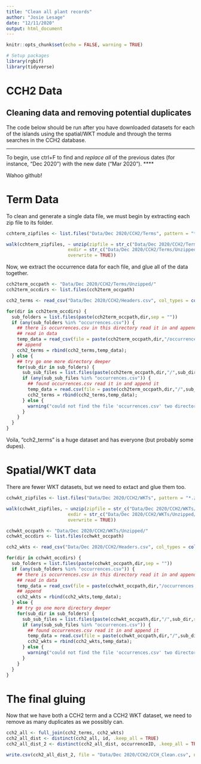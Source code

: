 ```yaml
---
title: "Clean all plant records"
author: "Josie Lesage"
date: "12/11/2020"
output: html_document
---
```


```r
knitr::opts_chunk$set(echo = FALSE, warning = TRUE)

# Setup packages
library(rgbif)
library(tidyverse)
```

# CCH2 Data

## Cleaning data and removing potential duplicates
The code below should be run after you have downloaded datasets for each of the islands using the spatial/WKT module and through the terms searches in the CCH2 database.

****
To begin, use ctrl+F to find and *replace all* of the previous dates (for instance, "Dec 2020") with the new date ("Mar 2020").
****

Wahoo github!

# Term Data
To clean and generate a single data file, we must begin by extracting each zip file to its folder. 
```r
cchterm_zipfiles <- list.files("Data/Dec 2020/CCH2/Terms", pattern = "*.zip")

walk(cchterm_zipfiles, ~ unzip(zipfile = str_c("Data/Dec 2020/CCH2/Terms/", .x),
                       exdir = str_c("Data/Dec 2020/CCH2/Terms/Unzipped/", .x),
                       overwrite = TRUE))
```

Now, we extract the occurrence data for each file, and glue all of the data together.


```r
cch2term_occpath <- "Data/Dec 2020/CCH2/Terms/Unzipped/"
cch2term_occdirs <- list.files(cch2term_occpath)

cch2_terms <- read_csv("Data/Dec 2020/CCH2/Headers.csv", col_types = cols(.default = "c"))

for(dir in cch2term_occdirs) {
  sub_folders = list.files(paste(cch2term_occpath,dir,sep = ""))
  if (any(sub_folders %in% "occurrences.csv")) {
    ## there is occurrences.csv in this directory read it in and append to a data.frame.
    ## read in data 
    temp_data = read_csv(file = paste(cch2term_occpath,dir,"/occurrences.csv",sep = ""), col_types = cols(.default = "c"))
    ## append
    cch2_terms = rbind(cch2_terms,temp_data);
  } else {
    ## try go one more directory deeper
    for(sub_dir in sub_folders) {
      sub_sub_files = list.files(paste(cch2term_occpath,dir,"/",sub_dir,sep = ""))             
      if (any(sub_sub_files %in% "occurrences.csv")) {
        ## found occurrences.csv read it in and append it
        temp_data = read.csv(file = paste(cch2term_occpath,dir,"/",sub_dir,"/occurrences.csv",sep = ""))
        cch2_terms = rbind(cch2_terms,temp_data);
      } else {
        warning("could not find the file 'occurrences.csv' two directories deep")
      }
    } 
  }
}

```


Voila, "cch2_terms" is a huge dataset and has everyone (but probably some dupes). 

# Spatial/WKT data

There are fewer WKT datasets, but we need to extact and glue them too. 
```r
cchwkt_zipfiles <- list.files("Data/Dec 2020/CCH2/WKTs", pattern = "*.zip")

walk(cchwkt_zipfiles, ~ unzip(zipfile = str_c("Data/Dec 2020/CCH2/WKTs/", .x),
                       exdir = str_c("Data/Dec 2020/CCH2/WKTs/Unzipped/", .x),
                       overwrite = TRUE))
```

```r
cchwkt_occpath <- "Data/Dec 2020/CCH2/WKTs/Unzipped/"
cchwkt_occdirs <- list.files(cchwkt_occpath)

cch2_wkts <- read_csv("Data/Dec 2020/CCH2/Headers.csv", col_types = cols(.default = "c"))

for(dir in cchwkt_occdirs) {
  sub_folders = list.files(paste(cchwkt_occpath,dir,sep = ""))
  if (any(sub_folders %in% "occurrences.csv")) {
    ## there is occurrences.csv in this directory read it in and append to a data.frame.
    ## read in data 
    temp_data = read_csv(file = paste(cchwkt_occpath,dir,"/occurrences.csv",sep = ""), col_types = cols(.default = "c"))
    ## append
    cch2_wkts = rbind(cch2_wkts,temp_data);
  } else {
    ## try go one more directory deeper
    for(sub_dir in sub_folders) {
      sub_sub_files = list.files(paste(cchwkt_occpath,dir,"/",sub_dir,sep = ""))             
      if (any(sub_sub_files %in% "occurrences.csv")) {
        ## found occurrences.csv read it in and append it
        temp_data = read.csv(file = paste(cchwkt_occpath,dir,"/",sub_dir,"/occurrences.csv",sep = ""))
        cch2_wkts = rbind(cch2_wkts,temp_data);
      } else {
        warning("could not find the file 'occurrences.csv' two directories deep")
      }
    } 
  }
}
```

# The final gluing

Now that we have both a CCH2 term and a CCH2 WKT dataset, we need to remove as many duplicates as we possibly can. 

```r
cch2_all <- full_join(cch2_terms, cch2_wkts)
cch2_all_dist <- distinct(cch2_all, id, .keep_all = TRUE)
cch2_all_dist_2 <- distinct(cch2_all_dist, occurrenceID, .keep_all = TRUE)

write.csv(cch2_all_dist_2, file = "Data/Dec 2020/CCH2/CCH_Clean.csv", na="", row.names=FALSE)
```

